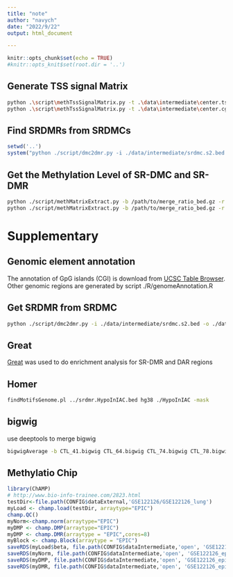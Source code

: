 ```yaml
---
title: "note"
author: "navych"
date: "2022/9/22"
output: html_document

---
```


```r
knitr::opts_chunk$set(echo = TRUE)
#knitr::opts_knit$set(root.dir = '..')
```
## Generate TSS signal Matrix
```bash
python .\script\methTssSignalMatrix.py -t .\data\intermediate\center.tss.bed -i .\data\external\LAD.group.ratio.bed -u 15000 -d 15000 -o .\data\intermediate\signalRoundTssMatrixGroup.bed
python .\script\methTssSignalMatrix.py -t .\data\intermediate\center.cgi.bed -i .\data\external\LAD.group.ratio.bed -u 15000 -d 15000 -o .\data\intermediate\signalRoundCgiMatrixGroup.bed
```
## Find SRDMRs from SRDMCs
```r
setwd('..')
system("python ./script/dmc2dmr.py -i ./data/intermediate/srdmc.s2.bed -o ./data/intermediate/srdmr.s2.bed")

```
## Get the Methylation Level of SR-DMC and SR-DMR
```bash

python ./script/methMatrixExtract.py -b /path/to/merge_ratio_bed.gz -r ./data/intermediate/srdmc.s2.bed -o ./data/intermediate/srdmc.s2.ratio.bed
python ./script/methMatrixExtract.py -b /path/to/merge_ratio_bed.gz -r ./data/intermediate/srdmr.s2.bed -o ./data/intermediate/srdmr.s2.ratio.bed
```

# Supplementary
## Genomic element annotation
The annotation of GpG islands (CGI) is download from [UCSC Table Browser](https://genome.ucsc.edu/cgi-bin/hgTables?hgsid=1773909416_i3FB69HY3DMQvl1e7YgCNw7Iqc3r).
Other genomic regions are generated by script ./R/genomeAnnotation.R

## Get SRDMR from SRDMC
```bash
python ./script/dmc2dmr.py -i ./data/intermediate/srdmc.s2.bed -o ./data/intermediate/srdmr.s2.bed
```
## Great
[Great](https://great.stanford.edu/great/public/html/) was used to do enrichment analysis for SR-DMR and DAR regions

## Homer
```bash
findMotifsGenome.pl ../srdmr.HypoInIAC.bed hg38 ./HypoInIAC -mask
```
## bigwig
use deeptools to merge bigwig
```bash
bigwigAverage -b CTL_41.bigwig CTL_64.bigwig CTL_74.bigwig CTL_78.bigwig -o CTL.2.bw
```

## Methylatio Chip
```R
library(ChAMP)
# http://www.bio-info-trainee.com/2823.html
testDir<-file.path(CONFIG$dataExternal,'GSE122126/GSE122126_lung')
myLoad <- champ.load(testDir, arraytype="EPIC")
champ.QC()
myNorm<-champ.norm(arraytype="EPIC")
myDMP <- champ.DMP(arraytype="EPIC")
myDMP <- champ.DMR(arraytype = "EPIC",cores=8)
myBlock <- champ.Block(arraytype = "EPIC")
saveRDS(myLoad$beta, file.path(CONFIG$dataIntermediate,'open', 'GSE122126_epic.beta.rds'))
saveRDS(myNorm, file.path(CONFIG$dataIntermediate,'open', 'GSE122126_epic.beta.nrom.rds'))
saveRDS(myDMP, file.path(CONFIG$dataIntermediate,'open', 'GSE122126_epic.dmp.rds'))
saveRDS(myDMR, file.path(CONFIG$dataIntermediate,'open', 'GSE122126_epic.dmr.rds'))
```


